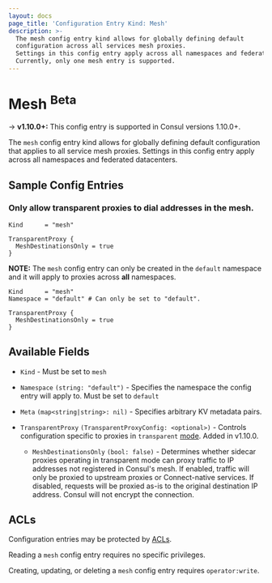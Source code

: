 ```yaml
---
layout: docs
page_title: 'Configuration Entry Kind: Mesh'
description: >-
  The mesh config entry kind allows for globally defining default
  configuration across all services mesh proxies.
  Settings in this config entry apply across all namespaces and federated datacenters.
  Currently, only one mesh entry is supported.
---
```


# Mesh <sup>Beta</sup>

-> **v1.10.0+:** This config entry is supported in Consul versions 1.10.0+.

The `mesh` config entry kind allows for globally defining
default configuration that applies to all service mesh proxies.
Settings in this config entry apply across all namespaces and federated datacenters.

## Sample Config Entries

### Only allow transparent proxies to dial addresses in the mesh.

<Tabs>
<Tab heading="HCL">

```hcl
Kind      = "mesh"

TransparentProxy {
  MeshDestinationsOnly = true
}
```

</Tab>
<Tab heading="HCL (Consul Enterprise)">

**NOTE:** The `mesh` config entry can only be created in the `default`
namespace and it will apply to proxies across **all** namespaces.

```hcl
Kind      = "mesh"
Namespace = "default" # Can only be set to "default".

TransparentProxy {
  MeshDestinationsOnly = true
}
```

</Tab>
</Tabs>

## Available Fields

- `Kind` - Must be set to `mesh`

- `Namespace` `(string: "default")` <EnterpriseAlert inline /> - Specifies the namespace the config entry will apply to.
  Must be set to `default`

- `Meta` `(map<string|string>: nil)` - Specifies arbitrary KV metadata pairs.

- `TransparentProxy` `(TransparentProxyConfig: <optional>)` - Controls configuration specific to proxies in
  `transparent` [mode](/docs/connect/config-entries/service-defaults#mode). Added in v1.10.0.

  - `MeshDestinationsOnly` `(bool: false)` - Determines whether sidecar proxies operating in transparent mode can
    proxy traffic to IP addresses not registered in Consul's mesh. If enabled, traffic will only be proxied
    to upstream proxies or Connect-native services. If disabled, requests will be proxied as-is to the
    original destination IP address. Consul will not encrypt the connection.

## ACLs

Configuration entries may be protected by [ACLs](/docs/security/acl).

Reading a `mesh` config entry requires no specific privileges.

Creating, updating, or deleting a `mesh` config entry requires
`operator:write`.
